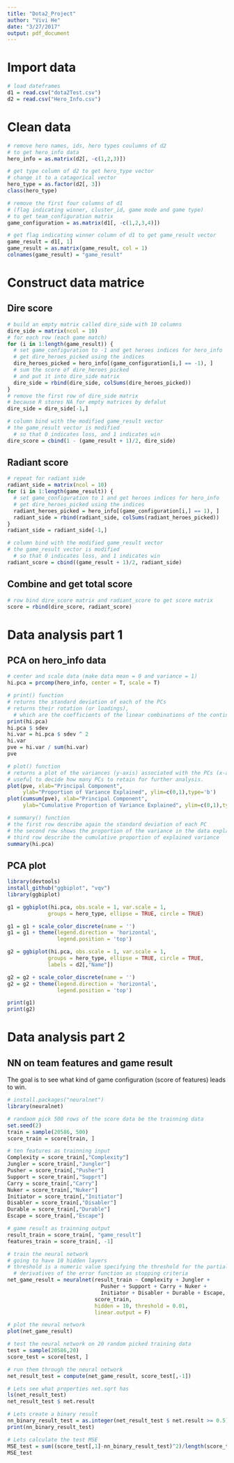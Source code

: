 ```yaml
---
title: "Dota2_Project"
author: "Vivi He"
date: "3/27/2017"
output: pdf_document
---
```


# Import data
```r
# load dateframes 
d1 = read.csv("dota2Test.csv")
d2 = read.csv("Hero_Info.csv")
```

# Clean data
```r
# remove hero names, ids, hero types coulumns of d2
# to get hero_info data
hero_info = as.matrix(d2[, -c(1,2,3)])

# get type column of d2 to get hero_type vector
# change it to a catagorical vector
hero_type = as.factor(d2[, 3])
class(hero_type)

# remove the first four columns of d1
# (flag indicating winner, cluster_id, game mode and game type) 
# to get team_configuration matrix
game_configuration = as.matrix(d1[, -c(1,2,3,4)])

# get flag indicating winner column of d1 to get game_result vector
game_result = d1[, 1]
game_result = as.matrix(game_result, col = 1)
colnames(game_result) = "game_result"
```

# Construct data matrice
## Dire score
```r
# build an empty matrix called dire_side with 10 columns
dire_side = matrix(ncol = 10)
# for each row (each game match)
for (i in 1:length(game_result)) {
  # set game_configuration to -1 and get heroes indices for hero_info
  # get dire_heroes_picked using the indices
  dire_heroes_picked = hero_info[(game_configuration[i,] == -1), ]
  # sum the score of dire_heroes_picked
  # and put it into dire_side matrix
  dire_side = rbind(dire_side, colSums(dire_heroes_picked))
}
# remove the first row of dire_side matrix
# because R stores NA for empty matrices by defalut
dire_side = dire_side[-1,]

# column bind with the modified game_result vector
# the game_result vector is modified 
  # so that 0 indicates loss, and 1 indicates win
dire_score = cbind(1 - (game_result + 1)/2, dire_side)
```

## Radiant score
```r
# repeat for radiant side
radiant_side = matrix(ncol = 10)
for (i in 1:length(game_result)) {
  # set game_configuration to 1 and get heroes indices for hero_info
  # get dire_heroes_picked using the indices
  radiant_heroes_picked = hero_info[(game_configuration[i,] == 1), ]
  radiant_side = rbind(radiant_side, colSums(radiant_heroes_picked))
}
radiant_side = radiant_side[-1,]

# column bind with the modified game_result vector
# the game_result vector is modified 
  # so that 0 indicates loss, and 1 indicates win
radiant_score = cbind((game_result + 1)/2, radiant_side)
```

## Combine and get total score
```r
# row bind dire_score matrix and radiant_score to get score matrix
score = rbind(dire_score, radiant_score)
```

# Data analysis part 1 
## PCA on hero_info data
```r
# center and scale data (make data mean = 0 and variance = 1)
hi.pca = prcomp(hero_info, center = T, scale = T)

# print() function 
# returns the standard deviation of each of the PCs
# returns their rotation (or loadings), 
  # which are the coefficients of the linear combinations of the continuous variables.
print(hi.pca)
hi.pca $ sdev
hi.var = hi.pca $ sdev ^ 2
hi.var
pve = hi.var / sum(hi.var)
pve

# plot() function 
# returns a plot of the variances (y-axis) associated with the PCs (x-axis).
# useful to decide how many PCs to retain for further analysis. 
plot(pve, xlab="Principal Component", 
     ylab="Proportion of Variance Explained", ylim=c(0,1),type='b')
plot(cumsum(pve), xlab="Principal Component", 
     ylab="Cumulative Proportion of Variance Explained", ylim=c(0,1),type='b')

# summary() function
# the first row describe again the standard deviation of each PC
# the second row shows the proportion of the variance in the data explained by each component 
# third row describe the cumulative proportion of explained variance
summary(hi.pca)
```

## PCA plot
```r
library(devtools)
install_github("ggbiplot", "vqv")
library(ggbiplot)
```

```r
g1 = ggbiplot(hi.pca, obs.scale = 1, var.scale = 1, 
             groups = hero_type, ellipse = TRUE, circle = TRUE) 

g1 = g1 + scale_color_discrete(name = '') 
g1 = g1 + theme(legend.direction = 'horizontal', 
                legend.position = 'top')

g2 = ggbiplot(hi.pca, obs.scale = 1, var.scale = 1, 
             groups = hero_type, ellipse = TRUE, circle = TRUE, 
             labels = d2[,"Name"])

g2 = g2 + scale_color_discrete(name = '') 
g2 = g2 + theme(legend.direction = 'horizontal', 
                legend.position = 'top')

print(g1)
print(g2)
```

# Data analysis part 2
## NN on team features and game result
The goal is to see what kind of game configuration (score of features) leads to win. 
```r
# install.packages("neuralnet")
library(neuralnet)

# randaom pick 500 rows of the score data be the trainning data
set.seed(2)
train = sample(20586, 500)
score_train = score[train, ]

# ten features as trainning input
Complexity = score_train[,"Complexity"]
Jungler = score_train[,"Jungler"]
Pusher = score_train[,"Pusher"]
Support = score_train[,"Supprt"]
Carry = score_train[,"Carry"]
Nuker = score_train[,"Nuker"]
Initiator = score_train[,"Initiator"]
Disabler = score_train[,"Disabler"]
Durable = score_train[,"Durable"]
Escape = score_train[,"Escape"]

# game result as trainning output
result_train = score_train[, "game_result"]
features_train = score_train[, -1]

# train the neural network
# going to have 10 hidden layers
# threshold is a numeric value specifying the threshold for the partial
  # derivatives of the error function as stopping criteria
net_game_result = neuralnet(result_train ~ Complexity + Jungler + 
                              Pusher + Support + Carry + Nuker +
                              Initiator + Disabler + Durable + Escape,
                            score_train, 
                            hidden = 10, threshold = 0.01,
                            linear.output = F)

# plot the neural network
plot(net_game_result)

# test the neural network on 20 random picked training data
test = sample(20586,20)
score_test = score[test, ]

# run them through the neural network
net_result_test = compute(net_game_result, score_test[,-1]) 

# Lets see what properties net.sqrt has
ls(net_result_test)
net_result_test $ net.result

# Lets create a binary result
nn_binary_result_test = as.integer(net_result_test $ net.result >= 0.5)
print(nn_binary_result_test)

# Lets calculate the test MSE
MSE_test = sum((score_test[,1]-nn_binary_result_test)^2)/length(score_test[,1])
MSE_test
```

